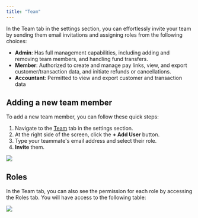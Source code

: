 ```yaml
---
title: "Team"
---
```


In the Team tab in the settings section, you can effortlessly invite your team by sending them email invitations and assigning roles from the following choices:

* **Admin**: Has full management capabilities, including adding and removing team members, and handling fund transfers.
* **Member**: Authorized to create and manage pay links, view, and export customer/transaction data, and initiate refunds or cancellations.
* **Accountant**: Permitted to view and export customer and transaction data

## Adding a new team member

To add a new team member, you can follow these quick steps:

1. Navigate to the [Team](https://app.boomfi.xyz/dashboard/settings/members) tab in the settings section.
2. At the right side of the screen, click the **+ Add User** button.
3. Type your teammate's email address and select their role.
4. **Invite** them.

<Image src="/media/docs/05de6341622c99a3fe901f03b917177cc9f5c4da126fd3992f36e5916be4553d-add-user.png"/>

## Roles

In the Team tab, you can also see the permission for each role by accessing the Roles tab. You will have access to the following table:

<Image src="/media/docs/13132c2-permissions-table.png"/>
